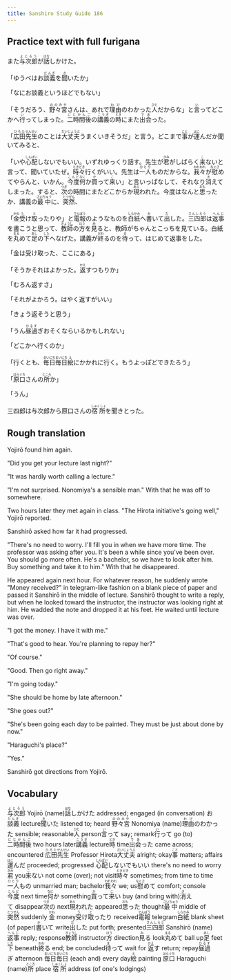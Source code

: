 ```yaml
---
title: Sanshiro Study Guide 186
---
```


## Practice text with full furigana

<p>
また<ruby><rb>与次郎</rb><rt>よじろう</rt></ruby>が<ruby><rb>話</rb><rt>はな</rt></ruby>しかけた。
</p>

<p>
「ゆうべはお<ruby><rb>談義</rb><rt>だんぎ</rt></ruby>を<ruby><rb>聞</rb><rt>き</rt></ruby>いたか」
</p>

「なにお談義というほどでもない」

<p>
「そうだろう、<ruby><rb>野々宮</rb><rt>ののみや</rt></ruby>さんは、あれで<ruby><rb>理由</rb><rt>わけ</rt></ruby>のわかった<ruby><rb>人</rb><rt>ひと</rt></ruby>だからな」と<ruby><rb>言</rb><rt>い</rt></ruby>ってどこかへ<ruby><rb>行</rb><rt>い</rt></ruby>ってしまった。<ruby><rb>二時間後</rb><rt>にじかんご</rt></ruby>の<ruby><rb>講義</rb><rt>こうぎ</rt></ruby>の<ruby><rb>時</rb><rt>とき</rt></ruby>にまた<ruby><rb>出会</rb><rt>であ</rt></ruby>った。
</p>

<p>
「<ruby><rb>広田</rb><rt>ひろた</rt></ruby><ruby><rb>先生</rb><rt>せんせい</rt></ruby>のことは<ruby><rb>大丈夫</rb><rt>だいじょうぶ</rt></ruby>うまくいきそうだ」と言う。どこまで<ruby><rb>事</rb><rt>こと</rt></ruby>が<ruby><rb>運</rb><rt>はこ</rt></ruby>んだか聞いてみると、
</p>

<p>
「いや<ruby><rb>心配</rb><rt>しんぱい</rt></ruby>しないでもいい。いずれゆっくり話す。先生が<ruby><rb>君</rb><rt>きみ</rt></ruby>がしばらく<ruby><rb>来</rb><rt>こ</rt></ruby>ないと言って、聞いていたぜ。<ruby><rb>時々</rb><rt>ときどき</rt></ruby>行くがいい。先生は<ruby><rb>一人</rb><rt>ひとり</rt></ruby>ものだからな。<ruby><rb>我々</rb><rt>われわれ</rt></ruby>が<ruby><rb>慰</rb><rt>なぐさ</rt></ruby>めてやらんと、いかん。<ruby><rb>今度</rb><rt>こんど</rt></ruby><ruby><rb>何</rb><rt>なに</rt></ruby>か<ruby><rb>買</rb><rt>か</rt></ruby>って<ruby><rb>来</rb><rt>こ</rt></ruby>い」と言いっぱなして、それなり<ruby><rb>消</rb><rt>き</rt></ruby>えてしまった。すると、<ruby><rb>次</rb><rt>つぎ</rt></ruby>の時間にまたどこからか<ruby><rb>現</rb><rt>あら</rt></ruby>われた。今度はなんと<ruby><rb>思</rb><rt>おも</rt></ruby>ったか、講義の<ruby><rb>最中</rb><rt>さいちゅう</rt></ruby>に、<ruby><rb>突然</rb><rt>とつぜん</rt></ruby>、
</p>

<p>
「<ruby><rb>金</rb><rt>かね</rt></ruby><ruby><rb>受</rb><rt>う</rt></ruby>け<ruby><rb>取</rb><rt>と</rt></ruby>ったりや」と<ruby><rb>電報</rb><rt>でんぽう</rt></ruby>のようなものを<ruby><rb>白紙</rb><rt>しらかみ</rt></ruby>へ<ruby><rb>書</rb><rt>か</rt></ruby>いて<ruby><rb>出</rb><rt>だ</rt></ruby>した。<ruby><rb>三四郎</rb><rt>さんしろう</rt></ruby>は<ruby><rb>返事</rb><rt>へんじ</rt></ruby>を書こうと思って、<ruby><rb>教師</rb><rt>きょうし</rt></ruby>の<ruby><rb>方</rb><rt>ほう</rt></ruby>を<ruby><rb>見</rb><rt>み</rt></ruby>ると、教師がちゃんとこっちを見ている。白紙を<ruby><rb>丸</rb><rt>まる</rt></ruby>めて<ruby><rb>足</rb><rt>あし</rt></ruby>の<ruby><rb>下</rb><rt>した</rt></ruby>へなげた。講義が<ruby><rb>終</rb><rt>おわ</rt></ruby>るのを<ruby><rb>待</rb><rt>ま</rt></ruby>って、はじめて返事をした。
</p>

「金は受け取った、ここにある」

<p>
「そうかそれはよかった。<ruby><rb>返</rb><rt>かえ</rt></ruby>すつもりか」
</p>

「むろん返すさ」

「それがよかろう。はやく返すがいい」

「きょう返そうと思う」

<p>
「うん<ruby><rb>昼過</rb><rt>ひるす</rt></ruby>ぎおそくならいるかもしれない」
</p>

「どこかへ行くのか」

<p>
「行くとも、<ruby><rb>毎日</rb><rt>まいにち</rt></ruby><ruby><rb>毎日</rb><rt>まいにち</rt></ruby><ruby><rb>絵</rb><rt>え</rt></ruby>にかかれに行く。もうよっぽどできたろう」
</p>

<p>
「<ruby><rb>原口</rb><rt>はらぐち</rt></ruby>さんの<ruby><rb>所</rb><rt>ところ</rt></ruby>か」
</p>

「うん」

<p>
三四郎は与次郎から原口さんの<ruby><rb>宿所</rb><rt>しゅくしょ</rt></ruby>を聞きとった。
</p>


## Rough translation

Yojirō found him again.

"Did you get your lecture last night?"

"It was hardly worth calling a lecture."

"I'm not surprised. Nonomiya's a sensible man." With that he was off to somewhere.

Two hours later they met again in class. "The Hirota initiative's going well," Yojirō reported.

Sanshirō asked how far it had progressed.

"There's no need to worry. I'll fill you in when we have more time. The professor was asking after you. It's been a while since you've been over. You should go more often. He's a bachelor, so we have to look after him. Buy something and take it to him." With that he disappeared.

He appeared again next hour. For whatever reason, he suddenly wrote "Money received?" in telegram-like fashion on a blank piece of paper and passed it Sanshirō in the middle of lecture. Sanshirō thought to write a reply, but when he looked toward the instructor, the instructor was looking right at him. He wadded the note and dropped it at his feet. He waited until lecture was over.

"I got the money. I have it with me."

"That's good to hear. You're planning to repay her?"

"Of course."

"Good. Then go right away."

"I'm going today."

"She should be home by late afternoon."

"She goes out?"

"She's been going each day to be painted. They must be just about done by now."

"Haraguchi's place?"

"Yes."

Sanshirō got directions from Yojirō.      


## Vocabulary

<p>
<span class="vocabstudy"><ruby><rb>与次郎</rb><rt>よじろう</rt></ruby>&nbsp;Yojirō (name)</span><span class="vocabstudy"><ruby><rb>話</rb><rt>はな</rt></ruby>しかけた&nbsp;addressed; engaged (in conversation)</span>
<span class="vocabstudy">お<ruby><rb>談義</rb><rt>だんぎ</rt></ruby>&nbsp;lecture</span><span class="vocabstudy"><ruby><rb>聞</rb><rt>き</rt></ruby>いた&nbsp;listened to; heard</span>
<span class="vocabstudy"><ruby><rb>野々宮</rb><rt>ののみや</rt></ruby>&nbsp;Nonomiya (name)</span><span class="vocabstudy"><ruby><rb>理由</rb><rt>わけ</rt></ruby>のわかった&nbsp;sensible; reasonable</span><span class="vocabstudy"><ruby><rb>人</rb><rt>ひと</rt></ruby>&nbsp;person</span><span class="vocabstudy"><ruby><rb>言</rb><rt>い</rt></ruby>って&nbsp;say; remark</span><span class="vocabstudy"><ruby><rb>行</rb><rt>い</rt></ruby>って&nbsp;go (to)</span><span class="vocabstudy"><ruby><rb>二時間後</rb><rt>にじかんご</rt></ruby>&nbsp;two hours later</span><span class="vocabstudy"><ruby><rb>講義</rb><rt>こうぎ</rt></ruby>&nbsp;lecture</span><span class="vocabstudy"><ruby><rb>時</rb><rt>とき</rt></ruby>&nbsp;time</span><span class="vocabstudy"><ruby><rb>出会</rb><rt>であ</rt></ruby>った&nbsp;came across; encountered</span>
<span class="vocabstudy"><ruby><rb>広田</rb><rt>ひろた</rt></ruby><ruby><rb>先生</rb><rt>せんせい</rt></ruby>&nbsp;Professor Hirota</span><span class="vocabstudy"><ruby><rb>大丈夫</rb><rt>だいじょうぶ</rt></ruby>&nbsp;alright; okay</span><span class="vocabstudy"><ruby><rb>事</rb><rt>こと</rt></ruby>&nbsp;matters; affairs</span><span class="vocabstudy"><ruby><rb>運</rb><rt>はこ</rt></ruby>んだ&nbsp;proceeded; progressed</span>
<span class="vocabstudy"><ruby><rb>心配</rb><rt>しんぱい</rt></ruby>しないでもいい&nbsp;there's no need to worry</span><span class="vocabstudy"><ruby><rb>君</rb><rt>きみ</rt></ruby>&nbsp;you</span><span class="vocabstudy"><ruby><rb>来</rb><rt>こ</rt></ruby>ない&nbsp;not come (over); not visit</span><span class="vocabstudy"><ruby><rb>時々</rb><rt>ときどき</rt></ruby>&nbsp;sometimes; from time to time</span><span class="vocabstudy"><ruby><rb>一人</rb><rt>ひとり</rt></ruby>もの&nbsp;unmarried man; bachelor</span><span class="vocabstudy"><ruby><rb>我々</rb><rt>われわれ</rt></ruby>&nbsp;we; us</span><span class="vocabstudy"><ruby><rb>慰</rb><rt>なぐさ</rt></ruby>めて&nbsp;comfort; console</span><span class="vocabstudy"><ruby><rb>今度</rb><rt>こんど</rt></ruby>&nbsp;next time</span><span class="vocabstudy"><ruby><rb>何</rb><rt>なに</rt></ruby>か&nbsp;something</span><span class="vocabstudy"><ruby><rb>買</rb><rt>か</rt></ruby>って<ruby><rb>来</rb><rt>こ</rt></ruby>い&nbsp;buy (and bring with)</span><span class="vocabstudy"><ruby><rb>消</rb><rt>き</rt></ruby>えて&nbsp;disappear</span><span class="vocabstudy"><ruby><rb>次</rb><rt>つぎ</rt></ruby>の&nbsp;next</span><span class="vocabstudy"><ruby><rb>現</rb><rt>あら</rt></ruby>われた&nbsp;appeared</span><span class="vocabstudy"><ruby><rb>思</rb><rt>おも</rt></ruby>った&nbsp;thought</span><span class="vocabstudy"><ruby><rb>最中</rb><rt>さいちゅう</rt></ruby>&nbsp;middle of</span><span class="vocabstudy"><ruby><rb>突然</rb><rt>とつぜん</rt></ruby>&nbsp;suddenly</span>
<span class="vocabstudy"><ruby><rb>金</rb><rt>かね</rt></ruby>&nbsp;money</span><span class="vocabstudy"><ruby><rb>受</rb><rt>う</rt></ruby>け<ruby><rb>取</rb><rt>と</rt></ruby>ったり&nbsp;received</span><span class="vocabstudy"><ruby><rb>電報</rb><rt>でんぽう</rt></ruby>&nbsp;telegram</span><span class="vocabstudy"><ruby><rb>白紙</rb><rt>しらかみ</rt></ruby>&nbsp;blank sheet (of paper)</span><span class="vocabstudy"><ruby><rb>書</rb><rt>か</rt></ruby>いて&nbsp;write</span><span class="vocabstudy"><ruby><rb>出</rb><rt>だ</rt></ruby>した&nbsp;put forth; presented</span><span class="vocabstudy"><ruby><rb>三四郎</rb><rt>さんしろう</rt></ruby>&nbsp;Sanshirō (name)</span><span class="vocabstudy"><ruby><rb>返事</rb><rt>へんじ</rt></ruby>&nbsp;reply; response</span><span class="vocabstudy"><ruby><rb>教師</rb><rt>きょうし</rt></ruby>&nbsp;instructor</span><span class="vocabstudy"><ruby><rb>方</rb><rt>ほう</rt></ruby>&nbsp;direction</span><span class="vocabstudy"><ruby><rb>見</rb><rt>み</rt></ruby>る&nbsp;look</span><span class="vocabstudy"><ruby><rb>丸</rb><rt>まる</rt></ruby>めて&nbsp;ball up</span><span class="vocabstudy"><ruby><rb>足</rb><rt>あし</rt></ruby>&nbsp;feet</span><span class="vocabstudy"><ruby><rb>下</rb><rt>した</rt></ruby>&nbsp;beneath</span><span class="vocabstudy"><ruby><rb>終</rb><rt>おわ</rt></ruby>る&nbsp;end; be concluded</span><span class="vocabstudy"><ruby><rb>待</rb><rt>ま</rt></ruby>って&nbsp;wait for</span>
<span class="vocabstudy"><ruby><rb>返</rb><rt>かえ</rt></ruby>す&nbsp;return; repay</span>
<span class="vocabstudy"><ruby><rb>昼過</rb><rt>ひるす</rt></ruby>ぎ&nbsp;afternoon</span>
<span class="vocabstudy"><ruby><rb>毎日</rb><rt>まいにち</rt></ruby><ruby><rb>毎日</rb><rt>まいにち</rt></ruby>&nbsp;(each and) every day</span><span class="vocabstudy"><ruby><rb>絵</rb><rt>え</rt></ruby>&nbsp;painting</span>
<span class="vocabstudy"><ruby><rb>原口</rb><rt>はらぐち</rt></ruby>&nbsp;Haraguchi (name)</span><span class="vocabstudy"><ruby><rb>所</rb><rt>ところ</rt></ruby>&nbsp;place</span>
<span class="vocabstudy"><ruby><rb>宿所</rb><rt>しゅくしょ</rt></ruby>&nbsp;address (of one's lodgings)</span>
</p>
